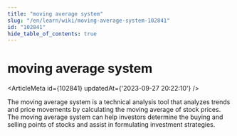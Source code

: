 ```yaml
---
title: "moving average system"
slug: "/en/learn/wiki/moving-average-system-102841"
id: "102841"
hide_table_of_contents: true
---
```



# moving average system

<ArticleMeta id={102841} updatedAt={'2023-09-27 20:22:10'} />
<div className='border-solid border-b border-t-0 my-4 border-[var(--ifm-color-gray-300)]' />

The moving average system is a technical analysis tool that analyzes trends and price movements by calculating the moving average of stock prices. The moving average system can help investors determine the buying and selling points of stocks and assist in formulating investment strategies.
